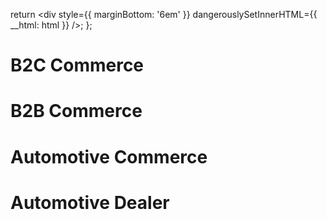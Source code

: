 <!--- Checkbox.stories.mdx -->


  return <div style={{ marginBottom: '6em' }} dangerouslySetInnerHTML={{ __html: html }} />;
};

<Meta title="Features/Overview" />

# B2C Commerce

<Raw html={B2CImageFile} />

# B2B Commerce

<Raw html={B2BImageFile} />

# Automotive Commerce

<Raw html={AutomotiveImageFile} />

# Automotive Dealer 

<Raw html={AutoDealerImageFile} />